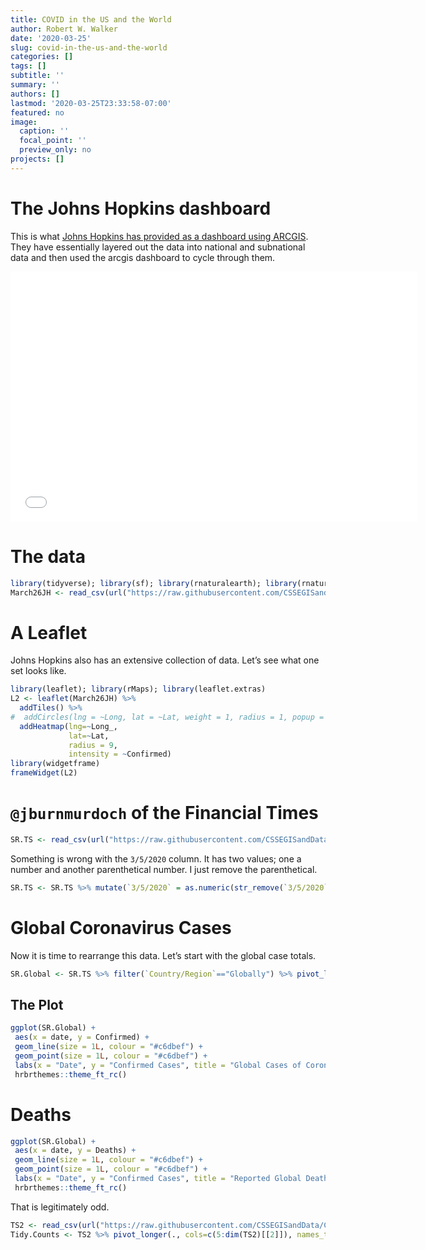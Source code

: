 ```yaml
---
title: COVID in the US and the World
author: Robert W. Walker
date: '2020-03-25'
slug: covid-in-the-us-and-the-world
categories: []
tags: []
subtitle: ''
summary: ''
authors: []
lastmod: '2020-03-25T23:33:58-07:00'
featured: no
image:
  caption: ''
  focal_point: ''
  preview_only: no
projects: []
---
```


# The Johns Hopkins dashboard

This is what [Johns Hopkins has provided as a dashboard using ARCGIS](https://coronavirus.jhu.edu/map.html).  They have essentially layered out the data into national and subnational data and then used the arcgis dashboard to cycle through them.

<iframe width="650" height="400" frameborder="0" scrolling="no" marginheight="0" marginwidth="0" title="2019-nCoV" src="//gisanddata.maps.arcgis.com/apps/Embed/index.html?webmap=14aa9e5660cf42b5b4b546dec6ceec7c&extent=77.3846,11.535,163.5174,52.8632&zoom=true&previewImage=false&scale=true&disable_scroll=true&theme=light"></iframe>

# The data

```r
library(tidyverse); library(sf); library(rnaturalearth); library(rnaturalearthdata); library(ggmap)
March26JH <- read_csv(url("https://raw.githubusercontent.com/CSSEGISandData/COVID-19/master/csse_covid_19_data/csse_covid_19_daily_reports/03-26-2020.csv"))
```

# A Leaflet

Johns Hopkins also has an extensive collection of data.  Let's see what one set looks like.

```r
library(leaflet); library(rMaps); library(leaflet.extras)
L2 <- leaflet(March26JH) %>% 
  addTiles() %>% 
#  addCircles(lng = ~Long, lat = ~Lat, weight = 1, radius = 1, popup = ~Combined_Key) %>% 
  addHeatmap(lng=~Long_,
             lat=~Lat,
             radius = 9,
             intensity = ~Confirmed)
library(widgetframe)
frameWidget(L2)
``` 


# `@jburnmurdoch` of the Financial Times

```r
SR.TS <- read_csv(url("https://raw.githubusercontent.com/CSSEGISandData/COVID-19/master/who_covid_19_situation_reports/who_covid_19_sit_rep_time_series/who_covid_19_sit_rep_time_series.csv"))
```
Something is wrong with the `3/5/2020` column.  It has two values; one a number and another parenthetical number.  I just remove the parenthetical.

```r
SR.TS <- SR.TS %>% mutate(`3/5/2020` = as.numeric(str_remove(`3/5/2020`,"(418)")))
```

# Global Coronavirus Cases

Now it is time to rearrange this data.  Let's start with the global case totals.

```r
SR.Global <- SR.TS %>% filter(`Country/Region`=="Globally") %>% pivot_longer(cols=c(4:dim(SR.TS)[[2]])) %>% pivot_wider(., names_from = `Province/States`, values_from = value) %>% mutate(date=as.Date(name, format = "%m/%d/%Y"))
```

## The Plot

```r
ggplot(SR.Global) +
 aes(x = date, y = Confirmed) +
 geom_line(size = 1L, colour = "#c6dbef") +
 geom_point(size = 1L, colour = "#c6dbef") +
 labs(x = "Date", y = "Confirmed Cases", title = "Global Cases of Coronavirus") +
 hrbrthemes::theme_ft_rc()
```

# Deaths

```r
ggplot(SR.Global) +
 aes(x = date, y = Deaths) +
 geom_line(size = 1L, colour = "#c6dbef") +
 geom_point(size = 1L, colour = "#c6dbef") +
 labs(x = "Date", y = "Confirmed Cases", title = "Reported Global Deaths from COVID-19") +
 hrbrthemes::theme_ft_rc()
```

That is legitimately odd.

```r
TS2 <- read_csv(url("https://raw.githubusercontent.com/CSSEGISandData/COVID-19/master/csse_covid_19_data/csse_covid_19_time_series/time_series_covid19_deaths_global.csv"))
Tidy.Counts <- TS2 %>% pivot_longer(., cols=c(5:dim(TS2)[[2]]), names_to = "date", values_to = "Cases")
```

